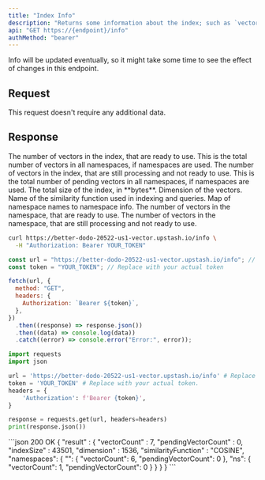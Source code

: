 ```yaml
---
title: "Index Info"
description: "Returns some information about the index; such as `vectorCount`, `indexSize`, `dimension` and `similarityFunction`."
api: "GET https://{endpoint}/info"
authMethod: "bearer"
---
```


Info will be updated eventually, so it might take some time to see the effect of changes in this endpoint.

## Request

This request doesn't require any additional data.

## Response

<ResponseField name="vectorCount" type="number" required>
  The number of vectors in the index, that are ready to use.
  This is the total number of vectors in all namespaces, if namespaces are used.
</ResponseField>
<ResponseField name="pendingVectorCount" type="number" required>
  The number of vectors in the index, that are still processing and not ready to
  use.
  This is the total number of pending vectors in all namespaces, if namespaces are used.
</ResponseField>
<ResponseField name="indexSize" type="number" required>
  The total size of the index, in **bytes**.
</ResponseField>
<ResponseField name="dimension" type="number" required>
  Dimension of the vectors.
</ResponseField>
<ResponseField name="similarityFunction" type="string" required>
  Name of the similarity function used in indexing and queries.
</ResponseField>
<ResponseField name="namespaces" type="object" required>
  Map of namespace names to namespace info.
  <Expandable title="Namespace Info Properties">
    <ResponseField name="vectorCount" type="number">
      The number of vectors in the namespace, that are ready to use.
    </ResponseField>
    <ResponseField name="pendingVectorCount" type="number">
      The number of vectors in the namespace, that are still processing 
      and not ready to use.
    </ResponseField>
  </Expandable>
</ResponseField>

<RequestExample>

```sh curl
curl https://better-dodo-20522-us1-vector.upstash.io/info \
  -H "Authorization: Bearer YOUR_TOKEN"
```

```js Node
const url = "https://better-dodo-20522-us1-vector.upstash.io/info"; // Replace with your index endpoint.
const token = "YOUR_TOKEN"; // Replace with your actual token

fetch(url, {
  method: "GET",
  headers: {
    Authorization: `Bearer ${token}`,
  },
})
  .then((response) => response.json())
  .then((data) => console.log(data))
  .catch((error) => console.error("Error:", error));
```

```python Python
import requests
import json

url = 'https://better-dodo-20522-us1-vector.upstash.io/info' # Replace with your index endpoint.
token = 'YOUR_TOKEN' # Replace with your actual token.
headers = {
    'Authorization': f'Bearer {token}',
}

response = requests.get(url, headers=headers)
print(response.json())
```

</RequestExample>

<ResponseExample>
```json 200 OK
{
  "result" : {
    "vectorCount" : 7,
    "pendingVectorCount" : 0,
    "indexSize" : 43501,
    "dimension" : 1536,
    "similarityFunction" : "COSINE",
    "namespaces": {
      "": {
        "vectorCount": 6,
        "pendingVectorCount": 0
      },
      "ns": {
        "vectorCount": 1,
        "pendingVectorCount": 0
      }
    }
  }
}
```

</ResponseExample>
